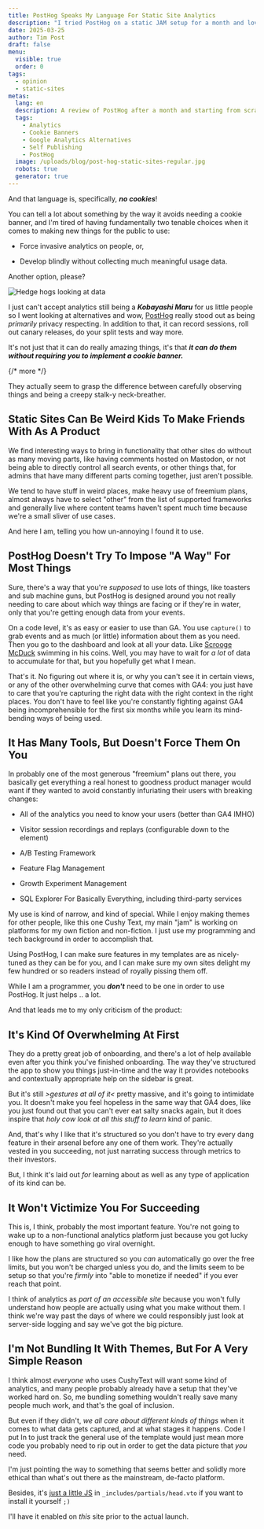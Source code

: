 ```yaml
---
title: PostHog Speaks My Language For Static Site Analytics
description: "I tried PostHog on a static JAM setup for a month and loved it. Uncompensated."
date: 2025-03-25
author: Tim Post
draft: false
menu:
  visible: true
  order: 0
tags:
  - opinion
  - static-sites
metas:
  lang: en
  description: A review of PostHog after a month and starting from scratch on a static site. Uncompensated. 
  tags:
    - Analytics
    - Cookie Banners
    - Google Analytics Alternatives
    - Self Publishing
    - PostHog
  image: /uploads/blog/post-hog-static-sites-regular.jpg
  robots: true
  generator: true
---
```


And that language is, specifically, ***no cookies***!

You can tell a lot about something by the way it avoids needing a cookie banner, 
and I'm tired of having fundamentally two tenable choices when it comes to 
making new things for the public to use:

 - Force invasive analytics on people, or, 

 - Develop blindly without collecting much meaningful usage data.

Another option, please?

<img
  class="blog_image"
  src="/uploads/blog/post-hog-static-sites-regular.jpg" 
  alt="Hedge hogs looking at data" 
  title="Kind of a corny personification but CHECK OUT THAT HAIR!" />

I just can't accept analytics still being a ***Kobayashi Maru*** for us little people
so I went looking at alternatives and wow, [PostHog](https://posthog.com) really stood
out as being _primarily_ privacy respecting. In addition to that, it can record 
sessions, roll out canary releases, do your split tests and way more.

It's not just that it can do really amazing things, it's that ***it can do them without
requiring you to implement a cookie banner.***

{/* more */} 
  
They actually seem to grasp the difference between carefully observing things and being a 
creepy stalk-y neck-breather. 
  
## Static Sites Can Be Weird Kids To Make Friends With As A Product

We find interesting ways to bring in functionality that other sites do without as many
moving parts, like having comments hosted on Mastodon, or not being able to directly 
control all search events, or other things that, for admins that have many different 
parts coming together, just aren't possible.

We tend to have stuff in weird places, make heavy use of freemium plans, almost always 
have to select "other" from the list of supported frameworks and generally live where
content teams haven't spent much time because we're a small sliver of use cases.

And here I am, telling you how un-annoying I found it to use. 

## PostHog Doesn't Try To Impose "A Way" For Most Things

Sure, there's a way that you're _supposed_ to use lots of things, like toasters and 
sub machine guns, but PostHog is designed around you not really needing to care about
which way things are facing or if they're in water, only that you're getting enough 
data from your events. 

On a code level, it's as easy or easier to use than GA. You use `capture()` to grab 
events and as much (or little) information about them as you need. Then you go to
the dashboard and look at all your data. Like [Scrooge McDuck](https://en.wikipedia.org/wiki/Scrooge_McDuck) 
swimming in his coins. Well, you may have to wait for _a lot_ of data to accumulate for that, 
but you hopefully get what I mean.

That's it. No figuring out where it is, or why you can't see it in certain views, or 
any of the other overwhelming curve that comes with GA4: you just have to care that 
you're capturing the right data with the right context in the right places. You don't 
have to feel like you're constantly fighting against GA4 being incomprehensible for 
the first six months while you learn its mind-bending ways of being used.

## It Has Many Tools, But Doesn't Force Them On You

In probably one of the most generous "freemium" plans out there, you basically get
everything a real honest to goodness product manager would want if they wanted to 
avoid constantly infuriating their users with breaking changes:

 - All of the analytics you need to know your users (better than GA4 IMHO)

 - Visitor session recordings and replays (configurable down to the element)
 
 - A/B Testing Framework

 - Feature Flag Management

 - Growth Experiment Management 

 - SQL Explorer For Basically Everything, including third-party services

My use is kind of narrow, and kind of special. While I enjoy making themes for other 
people, like this one Cushy Text, my main "jam" is working on platforms for my own 
fiction and non-fiction. I just use my programming and tech background in order to 
accomplish that. 

Using PostHog, I can make sure features in my templates are as nicely-tuned as they 
can be for you, and I can make sure my own sites delight my few hundred or so 
readers instead of royally pissing them off.

While I am a programmer, you ***don't*** need to be one in order to use PostHog. It 
just helps .. a lot.

And that leads me to my only criticism of the product:

## It's Kind Of Overwhelming At First

They do a pretty great job of onboarding, and there's a lot of help available even 
after you think you've finished onboarding. The way they've structured the app to 
show you things just-in-time and the way it provides notebooks and contextually
appropriate help on the sidebar is great.

But it's still _&gt;gestures at all of it&lt;_ pretty massive, and it's going to 
intimidate you. It doesn't make you feel hopeless in the same way that GA4 does, 
like you just found out that you can't ever eat salty snacks again, but it does
inspire that _holy cow look at all this stuff to learn_ kind of panic.

And, that's why I like that it's structured so you don't have to try every dang
feature in their arsenal before any one of them work. They're actually vested in
you succeeding, not just narrating success through metrics to their investors.

But, I think it's laid out _for_ learning about as well as any type of application
of its kind can be.

## It Won't Victimize You For Succeeding

This is, I think, probably the most important feature. You're not going to wake
up to a non-functional analytics platform just because you got lucky enough 
to have something go viral overnight.

I like how the plans are structured so you _can_ automatically go over the free
limits, but you won't be charged unless you do, and the limits seem to be setup
so that you're _firmly_ into "able to monetize if needed" if you ever reach that
point.

I think of analytics as _part of an accessible site_ because you won't fully
understand how people are actually using what you make without them. I think we're
way past the days of where we could responsibly just look at server-side logging
and say we've got the big picture.

## I'm Not Bundling It With Themes, But For A Very Simple Reason

I think almost _everyone_ who uses CushyText will want some kind of analytics, 
and many people probably already have a setup that they've worked hard on. So,
me bundling something wouldn't really save many people much work, and that's
the goal of inclusion.

But even if they didn't, _we all care about different kinds of things_ when it 
comes to what data gets captured, and at what stages it happens. Code I put In
to just track the general use of the template would just mean more code you 
probably need to rip out in order to get the data picture that _you_ need.

I'm just pointing the way to something that seems better and solidly more ethical
than what's out there as the mainstream, de-facto platform.

Besides, it's [just a little JS](https://posthog.com/docs/libraries/js) in 
`_includes/partials/head.vto` if you want to install it yourself `;)`

I'll have it enabled on _this_ site prior to the actual launch.